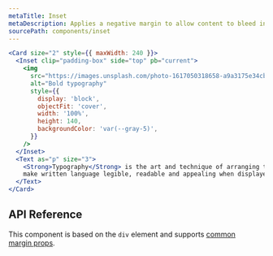```yaml
---
metaTitle: Inset
metaDescription: Applies a negative margin to allow content to bleed into the surrounding container.
sourcePath: components/inset
---
```


```jsx live=true
<Card size="2" style={{ maxWidth: 240 }}>
  <Inset clip="padding-box" side="top" pb="current">
    <img
      src="https://images.unsplash.com/photo-1617050318658-a9a3175e34cb?ixlib=rb-4.0.3&ixid=M3wxMjA3fDB8MHxwaG90by1wYWdlfHx8fGVufDB8fHx8fA%3D%3D&auto=format&fit=crop&w=600&q=80"
      alt="Bold typography"
      style={{
        display: 'block',
        objectFit: 'cover',
        width: '100%',
        height: 140,
        backgroundColor: 'var(--gray-5)',
      }}
    />
  </Inset>
  <Text as="p" size="3">
    <Strong>Typography</Strong> is the art and technique of arranging type to
    make written language legible, readable and appealing when displayed.
  </Text>
</Card>
```

## API Reference

This component is based on the `div` element and supports [common margin props](/themes/docs/theme/layout#margin-props).

<ThemesPropsTable name="inset" />
